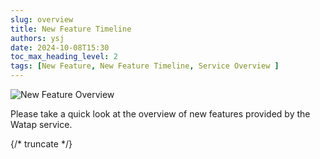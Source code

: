 ```yaml
---
slug: overview
title: New Feature Timeline
authors: ysj
date: 2024-10-08T15:30
toc_max_heading_level: 2
tags: [New Feature, New Feature Timeline, Service Overview ]
---
```




![New Feature Overview](/img/changelog/new_feature_overview_txt.png)

Please take a quick look at the overview of new features provided by the Watap service.

{/* truncate */}

<br/>
<br/>

<div class='history_overview' id='overview_test'>

<CustomListItem>

<ChangelogComponent>


<Overview /> 

</ChangelogComponent>

</CustomListItem>


</div>